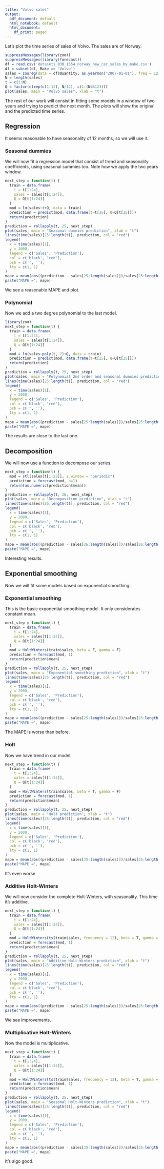 ```yaml
---
title: "Volvo sales"
output:
  pdf_document: default
  html_notebook: default
  html_document:
    df_print: paged
---
```


Let's plot the time series of sales of Volvo. The sales are of Norway.

```r
suppressMessages(library(zoo))
suppressMessages(library(forecast))
df = read.csv('datasets_830_1554_norway_new_car_sales_by_make.csv')
df = subset(df, Make == 'Volvo')
sales = zooreg(data = df$Quantity, as.yearmon("2007-01-01"), freq = 12)
N = length(sales)
t = c(1:N)
Q = factor(c(rep(c(1:12), N/12), c(1:(N%%12))))
plot(sales, main = "Volvo sales", xlab = "t")
```

The rest of our work will consist in fitting some models in a window of two years and trying to predict the next month. The plots will show the original and the predicted time series.

## Regression

It seems reasonable to have seasonality of 12 months, so we will use it.

### Seasonal dummies

We will now fit a regression model that consist of trend and seasonality coefficients, using seasonal summies too. Note how we apply the two years window.

```r
next_step = function(t) {
  train = data.frame(
    t = t[1:24],
    sales = sales[t[1:24]],
    Q = Q[t[1:24]]
  )
  mod = lm(sales~t+Q, data = train)
  prediction = predict(mod, data.frame(t=t[25], Q=Q[t[25]]))
  return(prediction)
}
prediction = rollapply(t, 25, next_step)
plot(sales, main = "Seasonal dummies prediction", xlab = "t")
lines(time(sales)[25:length(t)], prediction, col = "red")
legend(
  x = time(sales)[1],
  y = 2000,
  legend = c('Sales', 'Prediction'),
  col = c('black', 'red'),
  pch = c('', ''),
  lty = c(1, 1)
)
mape = mean(abs((prediction - sales[25:length(sales)])/sales[25:length(sales)]))
paste("MAPE =", mape)
```

We see a reasonable MAPE and plot.

### Polynomial

Now we add a two degree polynomial to the last model.

```r
library(zoo)
next_step = function(t) {
  train = data.frame(
    t = t[1:24],
    sales = sales[t[1:24]],
    Q = Q[t[1:24]]
  )
  mod = lm(sales~poly(t, 2)+Q, data = train)
  prediction = predict(mod, data.frame(t=t[25], Q=Q[t[25]]))
  return(prediction)
}
prediction = rollapply(t, 25, next_step)
plot(sales, main = "Polynomial 2nd order and seasonal dummies prediction", xlab = "t")
lines(time(sales)[25:length(t)], prediction, col = "red")
legend(
  x = time(sales)[1],
  y = 2000,
  legend = c('Sales', 'Prediction'), 
  col = c('black', 'red'),
  pch = c('', ''),
  lty = c(1, 1)
)
mape = mean(abs((prediction - sales[25:length(sales)])/sales[25:length(sales)]))
paste("MAPE =", mape)
```

The results are close to the last one.

## Decomposition

We will now use a function to decompose our series.

```r
next_step = function(t) {
  mod = stl(sales[t[1:25]], s.window = "periodic")
  prediction = forecast(mod, h=1)
  return(as.numeric(prediction$mean))
}
prediction = rollapply(t, 26, next_step)
plot(sales, main = "Decomposition prediction", xlab = "t")
lines(time(sales)[26:length(t)], prediction, col = "red")
legend(
  x = time(sales)[1],
  y = 2000,
  legend = c('Sales', 'Prediction'), 
  col = c('black', 'red'),
  pch = c('', ''),
  lty = c(1, 1)
)
mape = mean(abs((prediction - sales[26:length(sales)])/sales[26:length(sales)]))
paste("MAPE =", mape)
```

Interesting results.

## Exponential smoothing

Now we will fit some models based on exponential smoothing.

### Exponential smoothing

This is the basic exponential smoothing model. It only considerates constant mean.

```r
next_step = function(t) {
  train = data.frame(
    t = t[1:24],
    sales = sales[t[1:24]],
    Q = Q[t[1:24]]
  )
  mod = HoltWinters(train$sales, beta = F, gamma = F)
  prediction = forecast(mod, 1)
  return(prediction$mean)
}
prediction = rollapply(t, 25, next_step)
plot(sales, main = "Exponential smoothing prediction", xlab = "t")
lines(time(sales)[25:length(t)], prediction, col = "red")
legend(
  x = time(sales)[1],
  y = 2000,
  legend = c('Sales', 'Prediction'), 
  col = c('black', 'red'),
  pch = c('', ''),
  lty = c(1, 1)
)
mape = mean(abs((prediction - sales[25:length(sales)])/sales[25:length(sales)]))
paste("MAPE =", mape)
```

The MAPE is worse than before.

### Holt

Now we have trend in our model.

```r
next_step = function(t) {
  train = data.frame(
    t = t[1:24],
    sales = sales[t[1:24]],
    Q = Q[t[1:24]]
  )
  mod = HoltWinters(train$sales, beta = T, gamma = F)
  prediction = forecast(mod, 1)
  return(prediction$mean)
}
prediction = rollapply(t, 25, next_step)
plot(sales, main = "Holt prediction", xlab = "t")
lines(time(sales)[25:length(t)], prediction, col = "red")
legend(
  x = time(sales)[1],
  y = 2000,
  legend = c('Sales', 'Prediction'), 
  col = c('black', 'red'),
  pch = c('', ''),
  lty = c(1, 1)
)
mape = mean(abs((prediction - sales[25:length(sales)])/sales[25:length(sales)]))
paste("MAPE =", mape)
```

It's even worse.

### Additive Holt-Winters

We will now consider the complete Holt-Winters, with seasonality. This time it's additive.

```r
next_step = function(t) {
  train = data.frame(
    t = t[1:24],
    sales = sales[t[1:24]],
    Q = Q[t[1:24]]
  )
  mod = HoltWinters(ts(train$sales, frequency = 12), beta = T, gamma = T, seasonal = "additive")
  prediction = forecast(mod, 1)
  return(prediction$mean)
}
prediction = rollapply(t, 25, next_step)
plot(sales, main = "Additive Holt-Winters prediction", xlab = "t")
lines(time(sales)[25:length(t)], prediction, col = "red")
legend(
  x = time(sales)[1],
  y = 2000,
  legend = c('Sales', 'Prediction'), 
  col = c('black', 'red'),
  pch = c('', ''),
  lty = c(1, 1)
)
mape = mean(abs((prediction - sales[25:length(sales)])/sales[25:length(sales)]))
paste("MAPE =", mape)
```

We see improvements.

### Multiplicative Holt-Winters

Now the model is multiplicative.

```r
next_step = function(t) {
  train = data.frame(
    t = t[1:24],
    sales = sales[t[1:24]],
    Q = Q[t[1:24]]
  )
  mod = HoltWinters(ts(train$sales, frequency = 12), beta = T, gamma = T, seasonal = "multiplicative")
  prediction = forecast(mod, 1)
  return(prediction$mean)
}
prediction = rollapply(t, 25, next_step)
plot(sales, main = "Seasonal Holt-Winters prediction", xlab = "t")
lines(time(sales)[25:length(t)], prediction, col = "red")
legend(
  x = time(sales)[1],
  y = 2000,
  legend = c('Sales', 'Prediction'), 
  col = c('black', 'red'),
  pch = c('', ''),
  lty = c(1, 1)
)
mape = mean(abs((prediction - sales[25:length(sales)])/sales[25:length(sales)]))
paste("MAPE =", mape)
```

It's algo good.
